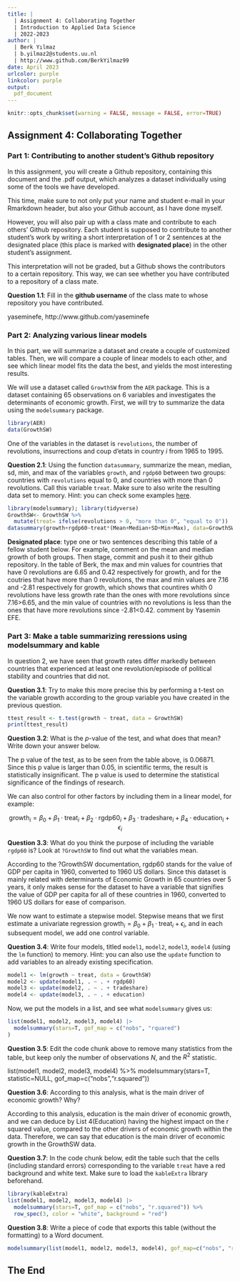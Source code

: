 ```yaml
---
title: | 
  | Assignment 4: Collaborating Together
  | Introduction to Applied Data Science
  | 2022-2023
author: |
  | Berk Yılmaz
  | b.yilmaz2@students.uu.nl
  | http://www.github.com/BerkYilmaz99
date: April 2023
urlcolor: purple
linkcolor: purple
output: 
  pdf_document
---
```


```r
knitr::opts_chunk$set(warning = FALSE, message = FALSE, error=TRUE)
```

## Assignment 4: Collaborating Together 

### Part 1: Contributing to another student's Github repository

In this assignment, you will create a Github repository, containing this document and the .pdf output, which analyzes a dataset individually using some of the tools we have developed. 

This time, make sure to not only put your name and student e-mail in your Rmarkdown header, but also your Github account, as I have done myself. 

However, you will also pair up with a class mate and contribute to each others' Github repository. Each student is supposed to contribute to another student's work by writing a short interpretation of 1 or 2 sentences at the designated place (this place is marked with **designated place**) in the other student's assignment. 

This interpretation will not be graded, but a Github shows the contributors to a certain repository. This way, we can see whether you have contributed to a repository of a class mate. 

**Question 1.1**: Fill in the __github username__ of the class mate to whose repository you have contributed. 

yaseminefe,
http://www.github.com/yaseminefe

### Part 2: Analyzing various linear models

In this part, we will summarize a dataset and create a couple of customized tables. Then, we will compare a couple of linear models to each other, and see which linear model fits the data the best, and yields the most interesting results.

We will use a dataset called `GrowthSW` from the `AER` package. This is a dataset containing 65 observations on 6 variables and investigates the determinants of economic growth. First, we will try to summarize the data using the `modelsummary` package. 

```r
library(AER)
data(GrowthSW)
```

One of the variables in the dataset is `revolutions`, the number of revolutions, insurrections and coup d'etats in country $i$ from 1965 to 1995.

**Question 2.1**: Using the function `datasummary`, summarize the mean, median, sd, min, and max of the variables `growth`, and `rgdp60` between two groups: countries with `revolutions` equal to 0, and countries with more than 0 revolutions. Call this variable `treat`. Make sure to also write the resulting data set to memory. Hint: you can check some examples [here](https://vincentarelbundock.github.io/modelsummary/articles/datasummary.html#datasummary).

```r
library(modelsummary); library(tidyverse)
GrowthSW<- GrowthSW %>%
  mutate(treat= ifelse(revolutions > 0, "more than 0", "equal to 0"))
datasummary(growth+rgdp60~treat*(Mean+Median+SD+Min+Max), data=GrowthSW)

```

**Designated place**: type one or two sentences describing this table of a fellow student below. For example, comment on the mean and median growth of both groups. Then stage, commit and push it to their github repository. 
In the table of Berk, the max and min values for countries that have 0 revolutions are 6.65 and 0.42 respectively for growth, and for the coutries that have more than 0 revolutions, the max and min values are 7.16 and -2.81 respectively for growth, which shows that countires whith 0 revolutions have less growth rate than the ones with more revolutions since 7.16>6.65, and the min value of  countries with no revolutions is less than the ones that have more revolutions since -2.81<0.42. 
comment by Yasemin EFE.

### Part 3: Make a table summarizing reressions using modelsummary and kable

In question 2, we have seen that growth rates differ markedly between countries that experienced at least one revolution/episode of political stability and countries that did not. 

**Question 3.1**: Try to make this more precise this by performing a t-test on the variable growth according to the group variable you have created in the previous question. 

```r
ttest_result <- t.test(growth ~ treat, data = GrowthSW)
print(ttest_result)

```

**Question 3.2**: What is the $p$-value of the test, and what does that mean? Write down your answer below.

The p value of the test, as to be seen from the table above, is 0.06871. Since this p value is larger than 0.05, in scientific terms, the result is statistically insignificant. The p value is used to determine the statistical significance of the findings of research.

We can also control for other factors by including them in a linear model, for example:

$$
\text{growth}_i = \beta_0 + \beta_1 \cdot \text{treat}_i + \beta_2 \cdot \text{rgdp60}_i + \beta_3 \cdot \text{tradeshare}_i + \beta_4 \cdot \text{education}_i + \epsilon_i
$$

**Question 3.3**: What do you think the purpose of including the variable `rgdp60` is? Look at `?GrowthSW` to find out what the variables mean. 

According to the ?GrowthSW documentation, rgdp60 stands for the value of GDP per capita in 1960, converted to 1960 US dollars. Since this dataset is mainly related with determinants of Economic Growth in 65 countries over 5 years, it only makes sense for the dataset to have a variable that signifies the value of GDP per capita for all of these countries in 1960, converted to 1960 US dollars for ease of comparison.

We now want to estimate a stepwise model. Stepwise means that we first estimate a univariate regression $\text{growth}_i = \beta_0 + \beta_1 \cdot \text{treat}_i + \epsilon_i$, and in each subsequent model, we add one control variable. 

**Question 3.4**: Write four models, titled `model1`, `model2`, `model3`, `model4` (using the `lm` function) to memory. Hint: you can also use the `update` function to add variables to an already existing specification.

```r
model1 <- lm(growth ~ treat, data = GrowthSW)
model2 <- update(model1, . ~ . + rgdp60)
model3 <- update(model2, . ~ . + tradeshare)
model4 <- update(model3, . ~ . + education)
```

Now, we put the models in a list, and see what `modelsummary` gives us:

```r
list(model1, model2, model3, model4) |>
  modelsummary(stars=T, gof_map = c("nobs", "rquared")
) 

```

**Question 3.5**: Edit the code chunk above to remove many statistics from the table, but keep only the number of observations $N$, and the $R^2$ statistic.

list(model1, model2, model3, model4) %>%
modelsummary(stars=T, statistic=NULL, gof_map=c("nobs","r.squared"))

**Question 3.6**: According to this analysis, what is the main driver of economic growth? Why?

According to this analysis, education is the main driver of economic growth, and we can deduce by List 4(Education) having the highest impact on the r squared value, compared to the other drivers of economic growth within the data. Therefore, we can say that education is the main driver of economic growth in the GrowthSW data.

**Question 3.7**: In the code chunk below, edit the table such that the cells (including standard errors) corresponding to the variable `treat` have a red background and white text. Make sure to load the `kableExtra` library beforehand.

```r
library(kableExtra)
list(model1, model2, model3, model4) |>
  modelsummary(stars=T, gof_map = c("nobs", "r.squared")) %>%
  row_spec(3, color = "white", background = "red")
```

**Question 3.8**: Write a piece of code that exports this table (without the formatting) to a Word document. 

```r
modelsummary(list(model1, model2, model3, model4), gof_map=c("nobs", "r.squared"), title = "Regression table", output = "table_1.docx")
```

## The End
